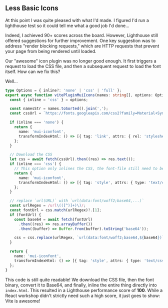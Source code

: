 ## Less Basic Icons

At this point I was quite pleased with what I'd made. I figured I'd run a lighthouse test so it
could tell me what a good job I'd done...

Indeed, I achieved 90+ scores across the board. However, Lighthouse still offered suggestions for
further improvement. One key suggestion was to address "render blocking requests," which are HTTP
requests that prevent your page from being rendered until loaded.

Our "awesome" icon plugin was no longer good enough. It first triggers a request to load the CSS
file, and then a subsequent request to load the font itself. How can we fix this?

Well...

```ts
type Options = { inline?: 'none' | 'css' | 'full' };
export async function vitePluginMuiIcons(names: string[], options: Options = {}): Promise<Plugin> {
  const { inline = 'css' } = options;

  const namesStr = names.toSorted().join(',');
  const cssUrl = `https://fonts.googleapis.com/css2?family=Material+Symbols+Outlined:opsz,wght,FILL,GRAD@24,400,0,-25&&icon_names=${namesStr}`;

  if (inline === 'none') {
    return {
      name: 'mui-iconfont',
      transformIndexHtml: () => [{ tag: 'link', attrs: { rel: 'stylesheet', href: cssUrl } }],
    };
  }

  // Download the CSS
  let css = await fetch(cssUrl).then((res) => res.text());
  if (inline === 'css') {
    // This option only inlines the CSS, the font-file still need to be downloaded
    return {
      name: 'mui-iconfont',
      transformIndexHtml: () => [{ tag: 'style', attrs: { type: 'text/css' }, children: css }],
    };
  }

  // replace `url(URL)` with `url(data:font/woff2;base64,...)`
  const urlRegex = /url\(([^)]+)\)/;
  const fontUrl = css.match(urlRegex)?.[1];
  if (fontUrl) {
    const base64 = await fetch(fontUrl)
      .then((res) => res.arrayBuffer())
      .then((buffer) => Buffer.from(buffer).toString('base64'));

    css = css.replace(urlRegex, `url(data:font/woff2;base64,${base64})`);
  }

  return {
    name: 'mui-iconfont',
    transformIndexHtml: () => [{ tag: 'style', attrs: { type: 'text/css' }, children: css }],
  };
}
```

This code is still quite readable! We download the CSS file, then the font binary, convert it to
Base64, and finally, inline the entire thing directly into `index.html`. This resulted in a
Lighthouse performance score of **100**. While a React workshop didn't strictly need such a high
score, it just goes to show: Vite is awesome!
